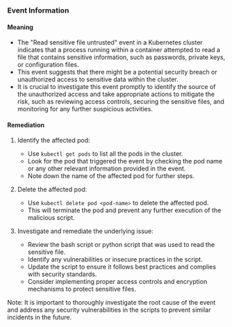 
### Event Information

#### Meaning

- The "Read sensitive file untrusted" event in a Kubernetes cluster indicates that a process running within a container attempted to read a file that contains sensitive information, such as passwords, private keys, or configuration files.
- This event suggests that there might be a potential security breach or unauthorized access to sensitive data within the cluster.
- It is crucial to investigate this event promptly to identify the source of the unauthorized access and take appropriate actions to mitigate the risk, such as reviewing access controls, securing the sensitive files, and monitoring for any further suspicious activities.

#### Remediation

1. Identify the affected pod:
   - Use `kubectl get pods` to list all the pods in the cluster.
   - Look for the pod that triggered the event by checking the pod name or any other relevant information provided in the event.
   - Note down the name of the affected pod for further steps.

2. Delete the affected pod:
   - Use `kubectl delete pod <pod-name>` to delete the affected pod.
   - This will terminate the pod and prevent any further execution of the malicious script.

3. Investigate and remediate the underlying issue:
   - Review the bash script or python script that was used to read the sensitive file.
   - Identify any vulnerabilities or insecure practices in the script.
   - Update the script to ensure it follows best practices and complies with security standards.
   - Consider implementing proper access controls and encryption mechanisms to protect sensitive files.

Note: It is important to thoroughly investigate the root cause of the event and address any security vulnerabilities in the scripts to prevent similar incidents in the future.

